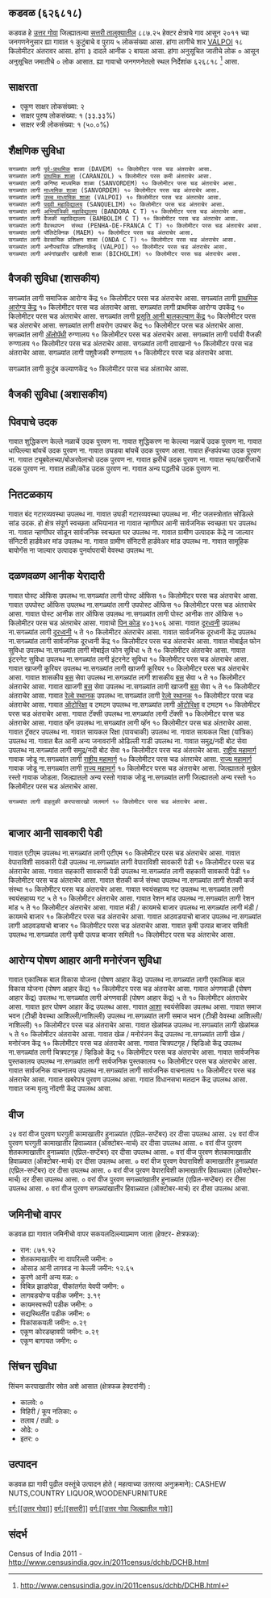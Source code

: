 {{माहितीचौकट भारतीय न्यायक्षेत्र
|प्रकार = गाव
|जनगणना २०११_स्थलनिर्देशांक=६२६८१८
|स्थानिक_नाव=कडवळ
|तालुका_नाव=सत्तरी
|जिल्हा_नाव=उत्तर गोवा
|राज्य_नाव=गोंय
|विभाग=
|जिल्हा=[[उत्तर गोवा]]
|तालुका_नावे=[[सत्तरी]]
|जवळचे_शहर=[[VALPOI]]
|अक्षांश=                                     
|रेखांश=                                                                                                                                               
|शोधक_स्थान=right
|क्षेत्रफळ_एकूण=८.८७
|समुद्र सपाटीपासून उंची=
|लोकसंख्या_एकूण=५                                                                                                                                                                                                                       
|लोकसंख्या_वर्ष=२०११
|लोकसंख्या_घनता=०
|लोकसंख्या_पुरुष=३
|लोकसंख्या_स्त्री=२
|लिंग_गुणोत्तर=६६६
|अधिकृत_भाषा=[[कोंकणी, मराठी]]
}}                                                                                                                                                                                                                                                                                                                                                                                                                                                                                                                                                                                                                                                                                                                                                                                                                                                                                                                                                                                                                                                                                                                                                                                                                                                                                                                                                                                                                                            

== कडवळ (६२६८१८) ==
      
कडवळ हे [[उत्तर गोवा जिल्हा  | उत्तर गोवा]] जिल्ह्यातल्या [[सत्तरी | सत्तरी तालुक्यातील]] ८८७.२५ हेक्टर क्षेत्राचे गाव आसून २०११ च्या जनगणनेनुसार ह्या गावात १ कुटुंबाचे व पुराय ५ लोकसंख्या आसा. हांगा लागीचे शार [[VALPOI]] १८ किलोमीटर अंतरावर आसा. हांगा ३ दादले आनीक २ बायला आसा. हांगा अनुसूचित जातीचे लोक ० आसून अनुसूचित जमातीचे ० लोक आसात. ह्या गावाचो जनगणनेतलो स्थल निर्देशांक ६२६८१८  <ref>http://www.censusindia.gov.in/2011census/dchb/DCHB.html</ref> आसा.


== साक्षरता ==  
* एकूण  साक्षर  लोकसंख्या: २
* साक्षर पुरुष लोकसंख्या: १ (३३.३३%)
* साक्षर स्त्री लोकसंख्या: १ (५०.०%)


== शैक्षणिक सुविधा ==  
 सगळ्यांत लागी [[पूर्व प्राथमिक शिक्षण|पूर्व-प्राथमिक]] शाळा (DAVEM) १० किलोमीटर परस चड अंतराचेर आसा.
 सगळ्यांत लागी [[प्राथमिक शाळा]] (CARANZOL) ५ किलोमीटर परस कमी अंतराचेर आसा.
 सगळ्यांत लागी कनिष्ठ माध्यमिक शाळा (SANVORDEM) १० किलोमीटर परस चड अंतराचेर आसा.
 सगळ्यांत लागी [[माध्यमिक शाळा]] (SANVORDEM) १० किलोमीटर परस चड अंतराचेर आसा.
 सगळ्यांत लागी [[उच्च माध्यमिक शिक्षण|उच्च माध्यमिक शाळा]] (VALPOI) १० किलोमीटर परस चड अंतराचेर आसा.
 सगळ्यांत लागी [[महाविद्यालय|पदवी महाविद्यालय]] (SANQUELIM) १० किलोमीटर परस चड अंतराचेर आसा.
 सगळ्यांत लागी [[अभियांत्रिकी|अभियांत्रिकी महाविद्यालय]] (BANDORA C T) १० किलोमीटर परस चड अंतराचेर आसा.
 सगळ्यांत लागी वैजकी महाविद्यालय (BAMBOLIM C T) १० किलोमीटर परस चड अंतराचेर आसा.
 सगळ्यांत लागी वैवस्थापन  संस्था (PENHA-DE-FRANCA C T) १० किलोमीटर परस चड अंतराचेर आसा.
 सगळ्यांत लागी पॉलिटेक्निक (MAEM) १० किलोमीटर परस चड अंतराचेर आसा.
 सगळ्यांत लागी वेवसायिक प्रशिक्षण शाळा (ONDA C T) १० किलोमीटर परस चड अंतराचेर आसा.
 सगळ्यांत लागी अनौपचारिक प्रशिक्षणकेंद्र (VALPOI) १० किलोमीटर परस चड अंतराचेर आसा.
 सगळ्यांत लागी अपंगांखातीर खाशेली शाळा (BICHOLIM) १० किलोमीटर परस चड अंतराचेर आसा.
 


== वैजकी सुविधा (शासकीय) ==
सगळ्यांत लागी समाजिक आरोग्य केंद्र १० किलोमीटर परस चड अंतराचेर आसा.
सगळ्यांत लागी [[प्राथमिक आरोग्य केंद्र]] १० किलोमीटर परस चड अंतराचेर आसा.
सगळ्यांत लागी प्राथमिक आरोग्य उपकेंद्र १० किलोमीटर परस चड अंतराचेर आसा.
सगळ्यांत लागी [[प्रसूती| प्रसूति आनी बालकल्याण केंद्र]] १० किलोमीटर परस चड अंतराचेर आसा.
सगळ्यांत लागी क्षयरोग उपचार केंद्र १० किलोमीटर परस चड अंतराचेर आसा.
सगळ्यांत लागी [[अॅलोपॅथी|अ‍ॅलोपॅथी]] रुग्णालय १० किलोमीटर परस चड अंतराचेर आसा.
सगळ्यांत लागी पर्यायी वैजकी रुग्णालय १० किलोमीटर परस चड अंतराचेर आसा.
सगळ्यांत लागी दवाखानो १० किलोमीटर परस चड अंतराचेर आसा.
सगळ्यांत लागी पशुवैजकी रुग्णालय १० किलोमीटर परस चड अंतराचेर आसा.

सगळ्यांत लागी कुटुंब कल्याणकेंद्र १० किलोमीटर परस चड अंतराचेर आसा.                  
                                                      

== वैजकी सुविधा (अशासकीय) ==








                                                                        


== पिवपाचे उदक ==
गावात शुद्धिकरण केल्ले नळाचें उदक पुरवण ना. 
गावात शुद्धिकरण ना केल्ल्या नळाचें उदक पुरवण ना. 
गावात धापिल्ल्या बांयचें उदक पुरवण ना. 
गावात उघडया बांयचें उदक पुरवण आसा.
गावात हॅन्डपंपच्या उदक पुरवण ना. 
गावात ट्यूबवेलच्या/बोअरवेलाचो उदक पुरवण ना. 
गावात झरीचें उदक पुरवण ना. 
गावात न्हय/खारीजाचें उदक पुरवण ना. 
गावात तळी/कोंड उदक पुरवण ना. 
गावात अन्य पद्धतीचे उदक पुरवण ना. 


== नितटळकाय ==
गावात बंद गटारव्यवस्था उपलब्ध ना.
गावात उघडी गटारव्यवस्था उपलब्ध ना.
नीट जलस्त्रोतांत सोडिल्ले सांड उदक.
हो क्षेत्र संपूर्ण स्वच्छता अभियानात ना
गावात न्हाणीघर आनी सार्वजनिक स्वच्छता घर उपलब्ध ना.
गावात न्हाणीघर सोडून सार्वजनिक स्वच्छता घर उपलब्ध ना.
गावात ग्रामीण उत्पादक केंद्रे ना जाल्यार सॅनिटरी हार्डवेअर मांड उपलब्ध ना.
गावात ग्रामीण सॅनिटरी हार्डवेअर मांड उपलब्ध ना.
गावात सामूहिक बायोगॅस ना जाल्यार उत्पादक पुनर्वापराची वेवस्था उपलब्ध ना.


== दळणवळण आनीक येरादारी ==
गावात पोस्ट ऑफिस उपलब्ध ना.सगळ्यांत लागी पोस्ट ऑफिस १० किलोमीटर परस चड अंतराचेर आसा.
गावात उपपोस्ट ऑफिस उपलब्ध ना.सगळ्यांत लागी उपपोस्ट ऑफिस १० किलोमीटर परस चड अंतराचेर आसा.
गावात पोस्ट आनीक तार ऑफिस उपलब्ध ना.सगळ्यांत लागी पोस्ट आनीक तार ऑफिस १० किलोमीटर परस चड अंतराचेर आसा.
गावाचो [[पिन कोड]] ४०३५०६  आसा.
गावात [[दूरध्वनी]] उपलब्ध ना.सगळ्यांत लागी [[दूरध्वनी]] ५ ते १० किलोमीटर अंतराचेर आसा.
गावात सार्वजनिक दूरध्वनी केंद्र उपलब्ध ना.सगळ्यांत लागी सार्वजनिक दूरध्वनी केंद्र १० किलोमीटर परस चड अंतराचेर आसा.
गावात मोबाईल फोन सुविधा उपलब्ध ना.सगळ्यांत लागी मोबाईल फोन सुविधा ५ ते १० किलोमीटर अंतराचेर आसा.
गावात इंटरनेट सुविधा उपलब्ध ना.सगळ्यांत लागी इंटरनेट सुविधा १० किलोमीटर परस चड अंतराचेर आसा.
गावात खाजगी कूरियर उपलब्ध ना.सगळ्यांत लागी खाजगी कूरियर १० किलोमीटर परस चड अंतराचेर आसा.
गावात शासकीय [[बस]] सेवा उपलब्ध ना.सगळ्यांत लागी शासकीय [[बस]] सेवा ५ ते १० किलोमीटर अंतराचेर आसा.
गावात खाजगी [[बस]] सेवा उपलब्ध ना.सगळ्यांत लागी खाजगी [[बस]] सेवा ५ ते १० किलोमीटर अंतराचेर आसा.
गावात [[रेल्वे स्थानक]] उपलब्ध ना.सगळ्यांत लागी [[रेल्वे स्थानक]] १० किलोमीटर परस चड अंतराचेर आसा.
गावात [[ऑटोरिक्षा]] व टमटम उपलब्ध ना.सगळ्यांत लागी [[ऑटोरिक्षा]] व टमटम १० किलोमीटर परस चड अंतराचेर आसा.
गावात टॅक्सी उपलब्ध ना.सगळ्यांत लागी टॅक्सी १० किलोमीटर परस चड अंतराचेर आसा.
गावात व्हॅन उपलब्ध ना.सगळ्यांत लागी व्हॅन १० किलोमीटर परस चड अंतराचेर आसा.
गावात ट्रॅक्टर उपलब्ध ना. 
गावात सायकल रिक्षा (पायचाकी) उपलब्ध ना. 
गावात सायकल रिक्षा (यांत्रिक) उपलब्ध ना. 
गावात बैल आनी अन्य जनावरांनी ओढिल्ली गाडी उपलब्ध ना. 
गावात समुद्र/नदी बोट सेवा उपलब्ध ना.सगळ्यांत लागी समुद्र/नदी बोट सेवा १० किलोमीटर परस चड अंतराचेर आसा.
[[राष्ट्रीय महामार्ग]] गावाक जोडू ना.सगळ्यांत लागी [[राष्ट्रीय महामार्ग]] १० किलोमीटर परस चड अंतराचेर आसा.
[[राज्य महामार्ग (भारत)|राज्य महामार्ग]] गावाक जोडू ना.सगळ्यांत लागी [[राज्य महामार्ग (भारत)|राज्य महामार्ग]] १० किलोमीटर परस चड अंतराचेर आसा.
जिल्ह्यातलो मुखेल रस्तो गावाक जोडला. 
जिल्ह्यातलो अन्य रस्तो गावाक जोडू ना.सगळ्यांत लागी जिल्ह्यातलो अन्य रस्तो १० किलोमीटर परस चड अंतराचेर आसा.
  
  
  
 सगळ्यांत लागी वाहतुकी करपासारखो जलमार्ग १० किलोमीटर परस चड अंतराचेर आसा.
  


== बाजार आनी सावकारी पेडी ==
गावात एटीएम उपलब्ध ना.सगळ्यांत लागी एटीएम १० किलोमीटर परस चड अंतराचेर आसा.
गावात वेपाराविशी सावकारी पेडी उपलब्ध ना.सगळ्यांत लागी वेपाराविशी सावकारी पेडी १० किलोमीटर परस चड अंतराचेर आसा.
गावात सहकारी सावकारी पेडी उपलब्ध ना.सगळ्यांत लागी सहकारी सावकारी पेडी १० किलोमीटर परस चड अंतराचेर आसा.
गावात शेतकी कर्ज संस्था उपलब्ध ना.सगळ्यांत लागी शेतकी कर्ज संस्था १० किलोमीटर परस चड अंतराचेर आसा.
गावात स्वयंसहाय्य गट उपलब्ध ना.सगळ्यांत लागी स्वयंसहाय्य गट ५ ते १० किलोमीटर अंतराचेर आसा.
गावात रेशन मांड उपलब्ध ना.सगळ्यांत लागी रेशन मांड ५ ते १० किलोमीटर अंतराचेर आसा.
गावात मंडी / कायमचे बाजार उपलब्ध ना.सगळ्यांत लागी मंडी / कायमचे बाजार १० किलोमीटर परस चड अंतराचेर आसा.
गावात आठवडयाचो बाजार उपलब्ध ना.सगळ्यांत लागी आठवडयाचो बाजार १० किलोमीटर परस चड अंतराचेर आसा.
गावात कृषी उत्पन्न बाजार समिती उपलब्ध ना.सगळ्यांत लागी कृषी उत्पन्न बाजार समिती १० किलोमीटर परस चड अंतराचेर आसा.


== आरोग्य पोषण आहार आनी मनोरंजन सुविधा ==
गावात एकात्मिक बाल विकास योजना (पोषण आहार केंद्र) उपलब्ध ना.सगळ्यांत लागी एकात्मिक बाल विकास योजना (पोषण आहार केंद्र) १० किलोमीटर परस चड अंतराचेर आसा.
गावात अंगणवाडी (पोषण आहार केंद्र) उपलब्ध ना.सगळ्यांत लागी अंगणवाडी (पोषण आहार केंद्र) ५ ते १० किलोमीटर अंतराचेर आसा.
गावात इतर पोषण आहार केंद्र उपलब्ध आसा. 
गावात [[आरोग्य|आशा]] स्वयंसेविका उपलब्ध आसा. 
गावात समाज भवन (टीव्ही वेवस्था आशिल्ली/नाशिल्ली) उपलब्ध ना.सगळ्यांत लागी समाज भवन (टीव्ही वेवस्था आशिल्ली/नाशिल्ली) १० किलोमीटर परस चड अंतराचेर आसा.
गावात खेळांमळ उपलब्ध ना.सगळ्यांत लागी खेळांमळ ५ ते १० किलोमीटर अंतराचेर आसा.
गावात खेळ / मनोरंजन केंद्र उपलब्ध ना.सगळ्यांत लागी खेळ / मनोरंजन केंद्र १० किलोमीटर परस चड अंतराचेर आसा.
गावात चित्रपटगृह / व्हिडिओ केंद्र उपलब्ध ना.सगळ्यांत लागी चित्रपटगृह / व्हिडिओ केंद्र १० किलोमीटर परस चड अंतराचेर आसा.
गावात सार्वजनिक पुस्तकालय उपलब्ध ना.सगळ्यांत लागी सार्वजनिक पुस्तकालय १० किलोमीटर परस चड अंतराचेर आसा.
गावात सार्वजनिक वाचनालय उपलब्ध ना.सगळ्यांत लागी सार्वजनिक वाचनालय १० किलोमीटर परस चड अंतराचेर आसा.
गावात खबरेपत्र पुरवण उपलब्ध आसा. 
गावात विधानसभा मतदान केंद्र उपलब्ध आसा. 
गावात जन्म मृत्यु नोंदणी केंद्र उपलब्ध आसा. 


== वीज ==
२४ वरां वीज पुरवण घरगुती कामाखातीर हुनाळ्यांत (एप्रिल-सप्टेंबर) दर दीसा उपलब्ध आसा.
२४ वरां वीज पुरवण घरगुती कामाखातीर हिवाळ्यात (ऑक्टोबर-मार्च) दर दीसा उपलब्ध आसा.
० वरां वीज पुरवण शेतकामाखातीर हुनाळ्यांत (एप्रिल-सप्टेंबर) दर दीसा उपलब्ध आसा.
० वरां वीज पुरवण शेतकामाखातीर हिवाळ्यात (ऑक्टोबर-मार्च) दर दीसा उपलब्ध आसा.
० वरां वीज पुरवण वेपाराविशी कामाखातीर हुनाळ्यांत (एप्रिल-सप्टेंबर) दर दीसा उपलब्ध आसा.
० वरां वीज पुरवण वेपाराविशी कामाखातीर हिवाळ्यात (ऑक्टोबर-मार्च) दर दीसा उपलब्ध आसा.
० वरां वीज पुरवण सगळ्यांखातीर हुनाळ्यांत (एप्रिल-सप्टेंबर) दर दीसा उपलब्ध आसा.
० वरां वीज पुरवण सगळ्यांखातीर हिवाळ्यात (ऑक्टोबर-मार्च) दर दीसा उपलब्ध आसा.


== जमिनीचो वापर ==
कडवळ ह्या गावात जमिनीचो वापर सकयलदिल्ल्याप्रमाण जाता (हेक्टर- क्षेत्रफळ):
* रान: ८७१.१२
* शेतकामाखातीर ना वापरिल्ली जमीन: ०
* ओसाड आनी लागवड ना केल्ली जमीन: १२.६५
* कुरणे आनी अन्य मळ: ०
* विबिन्न झाडांपेडा, पीकांतर्गत येवपी जमीन: ०
* लागवडयोग्य पडीक जमीन: ३.१९
* कायमस्वरूपी पडीक जमीन: ०
* सद्यस्थितींत पडीक जमीन: ०
* पिकांसकयली जमीन: ०.२९
* एकूण कोरडव्हावपी जमीन: ०.२९
* एकूण बागायत जमीन: ०


== सिंचन सुविधा ==
सिंचन करपाखातीर स्रोत अशे आसात (क्षेत्रफळ हेक्टरांनी) :
* कालवे: ०
* विहिरी / कूप नलिका: ०
* तलाव / तळी: ०
* ओढे: ०
* इतर: ०


== उत्पादन ==
कडवळ ह्या गावी पुढील वस्तूंचे उत्पादन होते ( महत्वाच्या उतरत्या अनुक्रमाने): CASHEW NUTS,COUNTRY LIQUOR,WOODENFURNITURE


[[वर्ग:[[उत्तर गोवा]]]]
[[वर्ग:[[सत्तरी]]]]
[[वर्ग:[[उत्तर गोवा जिल्ह्यातील गावे]]]]


== संदर्भ ==
Census of India 2011 - http://www.censusindia.gov.in/2011census/dchb/DCHB.html 


